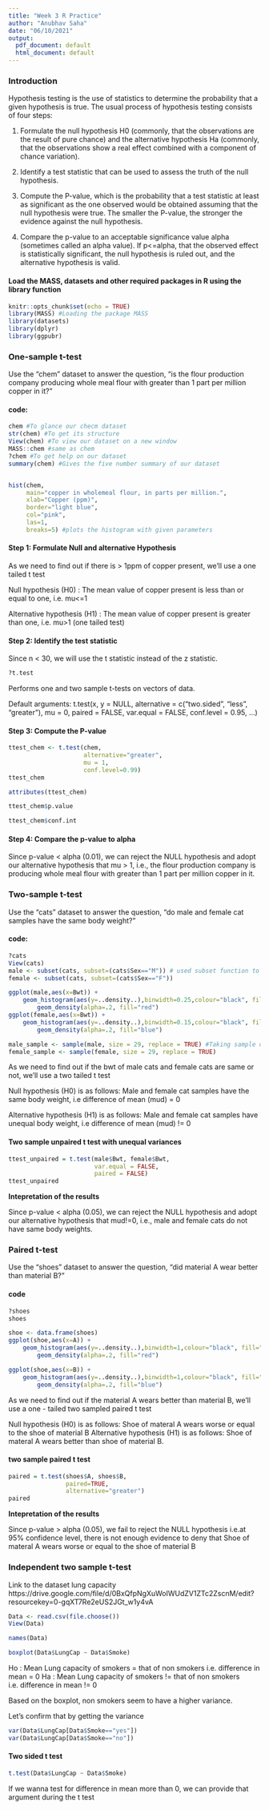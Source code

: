 ---
title: "Week 3 R Practice"
author: "Anubhav Saha"
date: "06/10/2021"
output:
  pdf_document: default
  html_document: default
---

### Introduction

Hypothesis testing is the use of statistics to determine the probability that a given hypothesis is true. The usual process of hypothesis testing consists of four steps:

1. Formulate the null hypothesis H0 (commonly, that the observations are the result of pure chance) and the alternative hypothesis Ha (commonly, that the observations show a real effect combined with a component of chance variation).

2. Identify a test statistic that can be used to assess the truth of the null hypothesis.

3. Compute the P-value, which is the probability that a test statistic at least as significant as the one observed would be obtained assuming that the null hypothesis were true. The smaller the P-value, the stronger the evidence against the null hypothesis.

4. Compare the p-value to an acceptable significance value alpha (sometimes called an alpha value). If p<=alpha, that the observed effect is statistically significant, the null hypothesis is ruled out, and the alternative hypothesis is valid.



#### Load the MASS, datasets and other required packages in R using the library function

```{r setup, include=TRUE}
knitr::opts_chunk$set(echo = TRUE)
library(MASS) #Loading the package MASS
library(datasets)
library(dplyr)
library(ggpubr)
```


### One-sample t-test

Use the “chem” dataset to answer the question, “is the flour production company producing whole meal flour with greater than 1 part per million copper in it?”


#### code:

```{r}
chem #To glance our checm dataset
str(chem) #To get its structure
View(chem) #To view our dataset on a new window
MASS::chem #same as chem
?chem #To get help on our dataset
summary(chem) #Gives the five number summary of our dataset


hist(chem, 
     main="copper in wholemeal flour, in parts per million.", 
     xlab="Copper (ppm)", 
     border="light blue", 
     col="pink", 
     las=1, 
     breaks=5) #plots the histogram with given parameters

```

#### Step 1: Formulate Null and alternative Hypothesis

As we need to find out if there is > 1ppm of copper present, we'll use a one tailed t test

Null hypothesis (H0) : The mean value of copper present is less than or equal to one, i.e. mu<=1

Alternative hypothesis (H1) : The mean value of copper present is greater than one, i.e. mu>1 (one tailed test)


#### Step 2: Identify the test statistic

Since n < 30, we will use the t statistic instead of the z statistic.

```{r}
?t.test
```

Performs one and two sample t-tests on vectors of data.

Default arguments:
t.test(x, y = NULL,
       alternative = c("two.sided", "less", "greater"),
       mu = 0, paired = FALSE, var.equal = FALSE,
       conf.level = 0.95, ...)


#### Step 3: Compute the P-value


```{r}
ttest_chem <- t.test(chem,
                     alternative="greater",
                     mu = 1,
                     conf.level=0.99)
ttest_chem
```

```{r}
attributes(ttest_chem)
```
```{r}
ttest_chem$p.value
```
```{r}
ttest_chem$conf.int
```



#### Step 4: Compare the p-value to alpha


Since p-value < alpha (0.01), we can reject the NULL hypothesis and adopt our alternative hypothesis that mu > 1, i.e., the flour production company is producing whole meal flour with greater than 1 part per million copper in it.




### Two-sample t-test 

Use the “cats” dataset to answer the question, “do male and female cat samples have the same body weight?”

#### code:

```{r}
?cats
View(cats)
male <- subset(cats, subset=(cats$Sex=="M")) # used subset function to get separate vectors for male and female cat body weight
female <- subset(cats, subset=(cats$Sex=="F"))

ggplot(male,aes(x=Bwt)) +
    geom_histogram(aes(y=..density..),binwidth=0.25,colour="black", fill="light grey") +
        geom_density(alpha=.2, fill="red")
ggplot(female,aes(x=Bwt)) +
    geom_histogram(aes(y=..density..),binwidth=0.15,colour="black", fill="light grey") +
        geom_density(alpha=.2, fill="blue")

male_sample <- sample(male, size = 29, replace = TRUE) #Taking sample of 29 values so that n<30 to satisfy our t test constraints
female_sample <- sample(female, size = 29, replace = TRUE)

```

As we need to find out if the bwt of male cats and female cats are same or not, we'll use a two tailed t test

Null hypothesis (H0) is as follows: Male and female cat samples have the same body weight, i.e difference of mean (mud) = 0

Alternative hypothesis (H1) is as follows:  Male and female cat samples have unequal body weight, i.e difference of mean (mud) != 0



#### Two sample unpaired t test with unequal variances

```{r}
ttest_unpaired = t.test(male$Bwt, female$Bwt,
                        var.equal = FALSE,
                        paired = FALSE)
ttest_unpaired
```

**Intepretation of the results**


Since p-value < alpha (0.05), we can reject the NULL hypothesis and adopt our alternative hypothesis that mud!=0, i.e., male and female cats do not have same body weights.



###  Paired t-test 

Use the “shoes” dataset to answer the question, “did material A wear better than material B?”


#### code


```{r}
?shoes
shoes

shoe <- data.frame(shoes)
ggplot(shoe,aes(x=A)) +
    geom_histogram(aes(y=..density..),binwidth=1,colour="black", fill="light grey") +
        geom_density(alpha=.2, fill="red")

ggplot(shoe,aes(x=B)) +
    geom_histogram(aes(y=..density..),binwidth=1,colour="black", fill="light grey") +
        geom_density(alpha=.2, fill="blue")

```


As we need to find out if the material A wears better than material B, we'll use a one - tailed two sampled paired t test

Null hypothesis (H0) is as follows: Shoe of materal A wears worse or equal to the shoe of material B 
Alternative hypothesis (H1) is as follows:  Shoe of materal A wears better than shoe of material B.


#### two sample paired t test

```{r}
paired = t.test(shoes$A, shoes$B,
                paired=TRUE,
                alternative="greater")
paired
```

**Intepretation of the results**

Since p-value > alpha (0.05), we fail to reject the NULL hypothesis i.e.at 95% confidence level, there is not enough evidence to deny that Shoe of materal A wears worse or equal to the shoe of material B 



### Independent two sample t-test

Link to the dataset lung capacity https://drive.google.com/file/d/0BxQfpNgXuWoIWUdZV1ZTc2ZscnM/edit?resourcekey=0-gqXT7Re2eUS2JGt_w1y4vA


```{r}
Data <- read.csv(file.choose())
View(Data)
```

```{r}
names(Data)
```

```{r}
boxplot(Data$LungCap ~ Data$Smoke)
```

Ho : Mean Lung capacity of smokers = that of non smokers i.e. difference in mean = 0
Ha : Mean Lung capacity of smokers != that of non smokers i.e. difference in mean != 0

Based on the boxplot, non smokers seem to have a higher variance.

Let's confirm that by getting the variance


```{r}
var(Data$LungCap[Data$Smoke=="yes"])
var(Data$LungCap[Data$Smoke=="no"])
```


#### Two sided t test

```{r}
t.test(Data$LungCap ~ Data$Smoke)
```

If we wanna test for difference in mean more than 0, we can provide that argument during the t test



